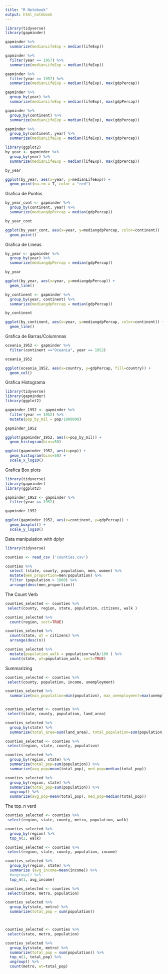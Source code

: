 ---
title: "R Notebook"
output: html_notebook
---

```{r}
library(tidyverse)
library(gapminder)

gapminder %>%
  summarize(medianLifeExp = median(lifeExp))

gapminder %>%
  filter(year == 1957) %>%
  summarize(medianLifeExp = median(lifeExp))

gapminder %>%
  filter(year == 1957) %>%
  summarize(medianLifeExp = median(lifeExp), max(gdpPercap))

gapminder %>%
  group_by(year) %>%
  summarize(medianLifeExp = median(lifeExp), max(gdpPercap))

```
```{r}
gapminder %>%
  group_by(continent) %>%
  summarize(medianLifeExp = median(lifeExp), max(gdpPercap))

```
```{r}
gapminder %>%
  group_by(continent, year) %>%
  summarize(medianLifeExp = median(lifeExp), max(gdpPercap))

```

```{r}
library(ggplot2)
by_year <- gapminder %>%
  group_by(year) %>%
  summarize(medianLifeExp = median(lifeExp), max(gdpPercap))

by_year

ggplot(by_year, aes(x=year, y=medianLifeExp)) +
  geom_point(na.rm = T, color = "red")


```
Grafica de Puntos
```{r}
by_year_cont <- gapminder %>%
  group_by(continent, year) %>%
  summarize(mediangdpPercap = median(gdpPercap))

by_year_cont

ggplot(by_year_cont, aes(x=year, y=mediangdpPercap, color=continent)) +
  geom_point()

```
Grafica de Lineas
```{r}
by_year <- gapminder %>%
  group_by(year) %>%
  summarize(mediangdpPercap = median(gdpPercap))

by_year

ggplot(by_year, aes(x=year, y=mediangdpPercap)) +
  geom_line()
```
```{r}
by_continent <- gapminder %>%
  group_by(year, continent) %>%
  summarize(mediangdpPercap = median(gdpPercap))

by_continent

ggplot(by_continent, aes(x=year, y=mediangdpPercap, color=continent)) +
  geom_line()

```
Grafica de Barras/Columnnas
```{r}
oceania_1952 <- gapminder %>%
  filter(continent =="Oceania", year == 1952)

oceania_1952

ggplot(oceania_1952, aes(x=country, y=gdpPercap, fill=country)) +
  geom_col()

```
Grafica Histograma
```{r}
library(tidyverse)
library(gapminder)
library(ggplot2)

gapminder_1952 <- gapminder %>%
  filter(year == 1952) %>%
  mutate(pop_by_mil = pop/1000000)

gapminder_1952

ggplot(gapminder_1952, aes(x=pop_by_mil)) +
  geom_histogram(bins=50)

ggplot(gapminder_1952, aes(x=pop)) +
  geom_histogram(bins=50) +
  scale_x_log10()

```
Grafica Box plots
```{r}
library(tidyverse)
library(gapminder)
library(ggplot2)

gapminder_1952 <- gapminder %>%
  filter(year == 1952)

gapminder_1952

ggplot(gapminder_1952, aes(x=continent, y=gdpPercap)) +
  geom_boxplot() +
  scale_y_log10()

```
Data manipulation with dplyr
```{r}
library(tidyverse)

counties <- read_csv ('counties.csv')

counties %>%
  select (state, county, population, men, women) %>%
  mutate(men_proportion=men/population) %>%
  filter (population > 1000) %>%
  arrange(desc(men_proportion))

```
The Count Verb
```{r}
counties_selected <- counties %>%
 select(county, region, state, population, citizens, walk )

counties_selected %>%
  count(region, sort=TRUE)

counties_selected %>%
  count(state, wt = citizens) %>%
  arrange(desc(n))

counties_selected %>%
  mutate(population_walk = population*walk/100 ) %>%
  count(state, wt=population_walk, sort=TRUE)

```
Summarizing
```{r}
counties_selected <- counties %>%
 select(county, population, income, unemployment)

counties_selected %>%
  summarize(min_population=min(population), max_unemployment=max(unemployment), avg_income = mean(income))


counties_selected <- counties %>%
 select(state, county, population, land_area)

counties_selected %>%
  group_by(state) %>%
  summarize(total_area=sum(land_area), total_population=sum(population))

counties_selected <- counties %>%
 select(region, state, county, population)

counties_selected %>%
  group_by(region, state) %>%
  summarize(total_pop=sum(population)) %>%
  summarize(avg_pop=mean(total_pop), med_pop=median(total_pop))

counties_selected %>%
  group_by(region, state) %>%
  summarize(total_pop=sum(population)) %>%
  ungroup() %>%
  summarize(avg_pop=mean(total_pop), med_pop=median(total_pop))
```
The top_n verd
```{r}
counties_selected <- counties %>%
 select(region, state, county, metro, population, walk)

counties_selected %>%
  group_by(region) %>%
  top_n(2, walk)

counties_selected <- counties %>%
 select(region, state, county, population, income)

counties_selected %>%
  group_by(region, state) %>%
  summarize (avg_income=mean(income)) %>%
  #ungroup() %>%
  top_n(1, avg_income)

```
```{r}
counties_selected <- counties %>%
 select(state, metro, population)

counties_selected %>%
  group_by(state, metro) %>%
  summarize(total_pop = sum(population))




```
```{r}
counties_selected <- counties %>%
 select(state, metro, population)

counties_selected %>%
  group_by(state, metro) %>%
  summarize(total_pop = sum(population)) %>%
  top_n(1, total_pop) %>%
  ungroup() %>%
  count(metro, wt=total_pop)


```
